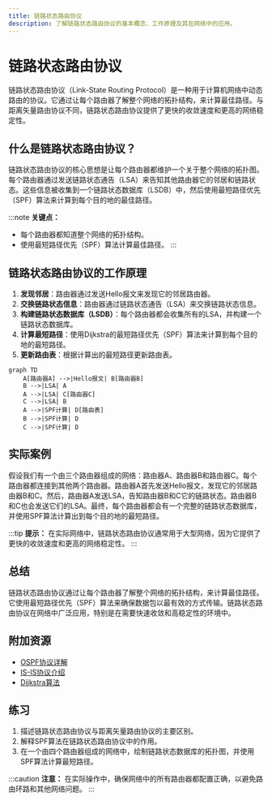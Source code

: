 ```yaml
---
title: 链路状态路由协议
description: 了解链路状态路由协议的基本概念、工作原理及其在网络中的应用。
---
```


# 链路状态路由协议

链路状态路由协议（Link-State Routing Protocol）是一种用于计算机网络中动态路由的协议。它通过让每个路由器了解整个网络的拓扑结构，来计算最佳路径。与距离矢量路由协议不同，链路状态路由协议提供了更快的收敛速度和更高的网络稳定性。

## 什么是链路状态路由协议？

链路状态路由协议的核心思想是让每个路由器都维护一个关于整个网络的拓扑图。每个路由器通过发送链路状态通告（LSA）来告知其他路由器它的邻居和链路状态。这些信息被收集到一个链路状态数据库（LSDB）中，然后使用最短路径优先（SPF）算法来计算到每个目的地的最佳路径。

:::note
**关键点：**
- 每个路由器都知道整个网络的拓扑结构。
- 使用最短路径优先（SPF）算法计算最佳路径。
:::

## 链路状态路由协议的工作原理

1. **发现邻居**：路由器通过发送Hello报文来发现它的邻居路由器。
2. **交换链路状态信息**：路由器通过链路状态通告（LSA）来交换链路状态信息。
3. **构建链路状态数据库（LSDB）**：每个路由器都会收集所有的LSA，并构建一个链路状态数据库。
4. **计算最短路径**：使用Dijkstra的最短路径优先（SPF）算法来计算到每个目的地的最短路径。
5. **更新路由表**：根据计算出的最短路径更新路由表。

```mermaid
graph TD
    A[路由器A] -->|Hello报文| B[路由器B]
    B -->|LSA| A
    A -->|LSA| C[路由器C]
    C -->|LSA| B
    A -->|SPF计算| D[路由表]
    B -->|SPF计算| D
    C -->|SPF计算| D
```

## 实际案例

假设我们有一个由三个路由器组成的网络：路由器A、路由器B和路由器C。每个路由器都连接到其他两个路由器。路由器A首先发送Hello报文，发现它的邻居路由器B和C。然后，路由器A发送LSA，告知路由器B和C它的链路状态。路由器B和C也会发送它们的LSA。最终，每个路由器都会有一个完整的链路状态数据库，并使用SPF算法计算出到每个目的地的最短路径。

:::tip
**提示：** 在实际网络中，链路状态路由协议通常用于大型网络，因为它提供了更快的收敛速度和更高的网络稳定性。
:::

## 总结

链路状态路由协议通过让每个路由器了解整个网络的拓扑结构，来计算最佳路径。它使用最短路径优先（SPF）算法来确保数据包以最有效的方式传输。链路状态路由协议在网络中广泛应用，特别是在需要快速收敛和高稳定性的环境中。

## 附加资源

- [OSPF协议详解](https://example.com/ospf)
- [IS-IS协议介绍](https://example.com/isis)
- [Dijkstra算法](https://example.com/dijkstra)

## 练习

1. 描述链路状态路由协议与距离矢量路由协议的主要区别。
2. 解释SPF算法在链路状态路由协议中的作用。
3. 在一个由四个路由器组成的网络中，绘制链路状态数据库的拓扑图，并使用SPF算法计算最短路径。

:::caution
**注意：** 在实际操作中，确保网络中的所有路由器都配置正确，以避免路由环路和其他网络问题。
:::